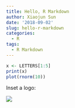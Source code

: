 ```yaml
---
title: Hello, R Markdown
author: Xiaojun Sun
date: '2018-09-02'
slug: hello-r-markdown
categories:
  - R
tags:
  - R Markdown
---
```


```r
x <- LETTERS[1:5]
print(x)
plot(rnorm(10))
```

Inset a logo:

![](/post/2018-09-02-hello-r-markdown_files/rlogo.jpg)
